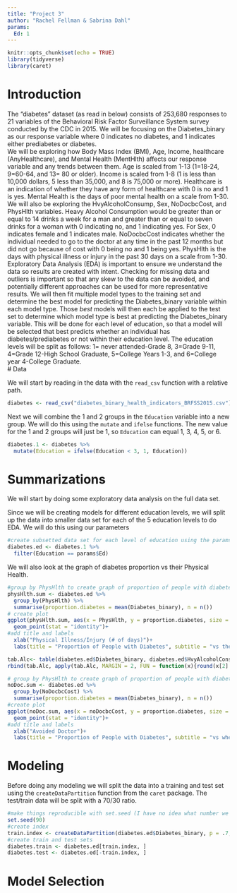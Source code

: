 ```yaml
---
title: "Project 3"
author: "Rachel Fellman & Sabrina Dahl"
params: 
  Ed: 1
---
```


```r
knitr::opts_chunk$set(echo = TRUE)
library(tidyverse)
library(caret)
```

# Introduction
The "diabetes" dataset (as read in below) consists of 253,680 responses to 21 variables of the Behavioral Risk Factor Surveillance System survey conducted by the CDC in 2015. We will be focusing on the Diabetes_binary as our response variable where 0 indicates no diabetes, and 1 indicates either prediabetes or diabetes.  
We will be exploring how Body Mass Index (BMI), Age, Income, healthcare (AnyHealthcare), and Mental Health (MentHlth) affects our response variable and any trends between them. Age is scaled from 1-13 (1=18-24, 9=60-64, and 13= 80 or older). Income is scaled from 1-8 (1 is less than 10,000 dollars, 5 less than 35,000, and 8 is 75,000 or more). Healthcare is an indication of whether they have any form of healthcare with 0 is no and 1 is yes. Mental Health is the days of poor mental health on a scale from 1-30.  
We will also be exploring the HvyAlcoholConsump, Sex, NoDocbcCost, and PhysHlth variables. Heavy Alcohol Consumption would be greater than or equal to 14 drinks a week for a man and greater than or equal to seven drinks for a woman with 0 indicating no, and 1 indicating yes. For Sex, 0 indicates female and 1 indicates male. NoDocbcCost indicates whether the individual needed to go to the doctor at any time in the past 12 months but did not go because of cost with 0 being no and 1 being yes. PhysHlth is the days with physical illness or injury in the past 30 days on a scale from 1-30.  
Exploratory Data Analysis (EDA) is important to ensure we understand the data so results are created with intent. Checking for missing data and outliers is important so that any skew to the data can be avoided, and potentially different approaches can be used for more representative results. We will then fit multiple model types to the training set and determine the best model for predicting the Diabetes_binary variable within each model type. Those *best* models will then each be applied to the test set to determine which model type is best at predicting the Diabetes_binary variable. This will be done for each level of education, so that a model will be selected that best predicts whether an individual has diabetes/prediabetes or not within their education level. The education levels will be split as follows: 1= never attended-Grade 8, 3=Grade 9-11, 4=Grade 12-High School Graduate, 5=College Years 1-3, and 6=College year 4-College Graduate.  
# Data

We will start by reading in the data with the `read_csv` function with a relative path. 

```r
diabetes <- read_csv("diabetes_binary_health_indicators_BRFSS2015.csv")
```

Next we will combine the 1 and 2 groups in the `Education` variable into a new group. We will do this using the `mutate` and `ifelse` functions. The new value for the 1 and 2 groups will just be 1, so `Education` can equal 1, 3, 4, 5, or 6.

```r
diabetes.1 <- diabetes %>% 
  mutate(Education = ifelse(Education < 3, 1, Education))
```

# Summarizations

We will start by doing some exploratory data analysis on the full data set. 

Since we will be creating models for different education levels, we will split up the data into smaller data set for each of the 5 education levels to do EDA. We will do this using our parameters
```r
#create subsetted data set for each level of education using the params.
diabetes.ed <- diabetes.1 %>% 
  filter(Education == params$Ed)
```  

We will also look at the graph of diabetes proportion vs their Physical Health. 
```r
#group by PhysHlth to create graph of proportion of people with diabetes at each number of days with illness/injury.
physHlth.sum <- diabetes.ed %>% 
  group_by(PhysHlth) %>% 
  summarise(proportion.diabetes = mean(Diabetes_binary), n = n())
# create plot
ggplot(physHlth.sum, aes(x = PhysHlth, y = proportion.diabetes, size = n)) +
  geom_point(stat = "identity")+ 
#add title and labels
  xlab("Physical Illness/Injury (# of days)")+
  labs(title = "Proportion of People with Diabetes", subtitle = "vs the number of days they had a Physical illness/injury the last 30 days")
```  

```r
tab.Alc<- table(diabetes.ed$Diabetes_binary, diabetes.ed$HvyAlcoholConsump)
rbind(tab.Alc, apply(tab.Alc, MARGIN = 2, FUN = function(x){round(x[2] / sum(x), 3)}))
```  

```r
# group by PhysHlth to create graph of proportion of people with diabetes at each number of days with illness/injury.
noDoc.sum <- diabetes.ed %>% 
  group_by(NoDocbcCost) %>% 
  summarise(proportion.diabetes = mean(Diabetes_binary), n = n())
#create plot
ggplot(noDoc.sum, aes(x = noDocbcCost, y = proportion.diabetes, size = n)) +
  geom_point(stat = "identity")+ 
#add title and labels
  xlab("Avoided Doctor")+
  labs(title = "Proportion of People with Diabetes", subtitle = "vs whether they avoided Doctor visits because of the cost")
```

# Modeling

Before doing any modeling we will split the data into a training and test set using the `createDataPartition` function from the `caret` package. The test/train data will be split with a 70/30 ratio.

```r
#make things reproducible with set.seed (I have no idea what number we are supposed to put here because I don't really know what this function does)
set.seed(90)
#create index
train.index <- createDataPartition(diabetes.ed$Diabetes_binary, p = .7, list = FALSE)
#create train and test sets
diabetes.train <- diabetes.ed[train.index, ]
diabetes.test <- diabetes.ed[-train.index, ]
```


# Model Selection
